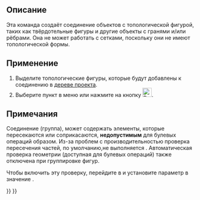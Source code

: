 <languages/>

{{Docnav/ru
|[[Part_ProjectionOnSurface/ru|Проекция на поверхность]]
|[[Part_ExplodeCompound/ru|Разгруппировать объединение]]
|[[Part_Workbench/ru|Деталь]]
|IconL=Part_ProjectionOnSurface.svg
|IconR=Part_ExplodeCompound.svg
|IconC=Workbench_Part.svg
}}

<div class="mw-translate-fuzzy">
{{GuiCommand/ru
|Name=Part Compound‏‎
|Name/ru=Создать соединение‏‎
|MenuLocation=Деталь → Соединить Группировка → Создать соединение
|Workbenches=[[Part_Workbench/ru|Деталь]]
|Version=0.14
|SeeAlso=[[Part_Fuse/ru|Объединение]], [[Part_CompoundFilter/ru|Фильтр компонентов]], [[Part_ExplodeCompound/ru|Разделить на компоненты]]
}}
</div>

<span id="Description"></span>
== Описание ==

Эта команда создаёт соединение объектов с топологической фигурой, таких как твёрдотельные фигуры и другие объекты с гранями и/или рёбрами. Она не может работать с сетками, поскольку они не имеют топологической формы.

<span id="Usage"></span>
== Применение ==

<div class="mw-translate-fuzzy">
# Выделите топологические фигуры, которые будут добавлены к соединению в [[Tree_view/ru|дереве проекта]]. 
# Выберите пункт в меню {{MenuCommand|Деталь → Соединить Группировка → Создать соединение}}  или нажмите на кнопку [[Image:Part_Compound.svg|24px|link=Part_Compound]].
</div>

<span id="Notes"></span>
== Примечания ==

Соединение (группа), может содержать элементы, которые пересекаются или соприкасаются, '''недопустимым''' для булевых операций образом. Из-за проблем с производительностью проверка пересечения частей, по умолчанию,не выполняется . Автоматическая проверка геометрии (доступная для булевых операций) также отключена при группировке фигур.

Чтобы включить эту проверку, перейдите в {{MenuCommand|Инструменты → Редактор параметров... → Preferences → Mod → Part → CheckGeometry → RunBOPCheck}} и установите параметр в значение {{incode|true}}.


{{Docnav/ru
|[[Part_ProjectionOnSurface/ru|Проекция на поверхность]]
|[[Part_ExplodeCompound/ru|Разгруппировать объединение]]
|[[Part_Workbench/ru|Деталь]]
|IconL=Part_ProjectionOnSurface.svg
|IconR=Part_ExplodeCompound.svg
|IconC=Workbench_Part.svg
}}

{{Part_Tools_navi{{#translation:}}}}
{{Userdocnavi{{#translation:}}}}